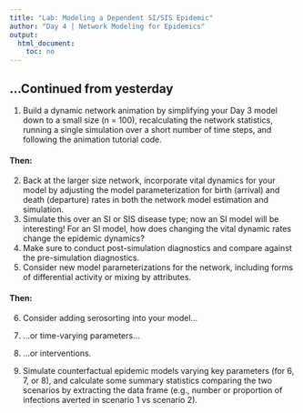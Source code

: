 ```yaml
---
title: "Lab: Modeling a Dependent SI/SIS Epidemic"
author: "Day 4 | Network Modeling for Epidemics"
output:
  html_document:
    toc: no
---
```


## ...Continued from yesterday
1. Build a dynamic network animation by simplifying your Day 3 model down to a small size (n = 100), recalculating the network statistics, running a single simulation over a short number of time steps, and following the animation tutorial code.

#### Then: 

2. Back at the larger size network, incorporate vital dynamics for your model by adjusting the model parameterization for birth (arrival) and death (departure) rates in both the network model estimation and simulation. 
3. Simulate this over an SI or SIS disease type; now an SI model will be interesting! For an SI model, how does changing the vital dynamic rates change the epidemic dynamics?
4. Make sure to conduct post-simulation diagnostics and compare against the pre-simulation diagnostics.
5. Consider new model parameterizations for the network, including forms of differential activity or mixing by attributes.

#### Then:

6. Consider adding serosorting into your model...
7. ...or time-varying parameters...
8. ...or interventions.

9. Simulate counterfactual epidemic models varying key parameters (for 6, 7, or 8), and calculate some summary statistics comparing the two scenarios by extracting the data frame (e.g., number or proportion of infections averted in scenario 1 vs scenario 2).
